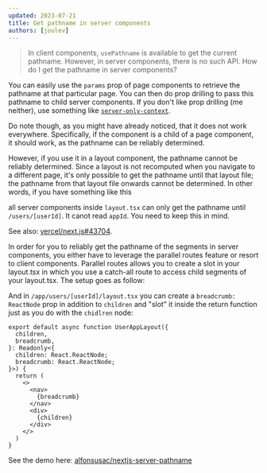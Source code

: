 ```yaml
---
updated: 2023-07-21
title: Get pathname in server components
authors: [joulev]
---
```



> In client components, `usePathname` is available to get the current pathname. However, in server components, there is no such API. How do I get the pathname in server components?

You can easily use the `params` prop of page components to retrieve the pathname at that particular page. You can then do prop drilling to pass this pathname to child server components. If you don't like prop drilling (me neither), use something like [`server-only-context`](https://github.com/manvalls/server-only-context).

Do note though, as you might have already noticed, that it does not work everywhere. Specifically, if the component is a child of a page component, it should work, as the pathname can be reliably determined.

However, if you use it in a layout component, the pathname cannot be reliably determined. Since a layout is not recomputed when you navigate to a different page, it's only possible to get the pathname until that layout file; the pathname from that layout file onwards cannot be determined. In other words, if you have something like this

<Files>
  <Folder name="app" defaultOpen>
    <Folder name="users" defaultOpen>
      <Folder name="[userId]" defaultOpen>
        <File name="layout.tsx" />
        <Folder name="[appId]" defaultOpen>
          <File name="page.tsx" />
        </Folder>
      </Folder>
    </Folder>
  </Folder>
</Files>

all server components inside `layout.tsx` can only get the pathname until `/users/[userId]`. It canot read `appId`. You need to keep this in mind.

See also: [vercel/next.js#43704](https://github.com/vercel/next.js/issues/43704).



In order for you to reliably get the pathname of the segments in server components, you either have to leverage the parallel routes feature or resort to client components. Parallel routes allows you to create a slot in your layout.tsx in which you use a catch-all route to access child segments of your layout.tsx. The setup goes as follow:

<Files>
  <Folder name="app" defaultOpen>
    <Folder name="users" defaultOpen>
      <Folder name="[userId]" defaultOpen>
        <File name="layout.tsx" />
        <Folder name="[appId]" defaultOpen>
          <File name="page.tsx" />
        </Folder>
        <Folder name="@breadcrumb" defaultOpen>
          <File name="page.tsx" />
          <Folder name="[...slug]" defaultOpen>
            <File name="page.tsx" />
          </Folder>
        </Folder>
      </Folder>
    </Folder>
  </Folder>
</Files>

And in `/app/users/[userId]/layout.tsx` you can create a `breadcrumb: ReactNode` prop in addition to `children` and "slot" it inside the return function just as you do with the `chidlren` node:

```tsx
export default async function UserAppLayout({
  children,
  breadcrumb,
}: Readonly<{
  children: React.ReactNode;
  breadcrumb: React.ReactNode;
}>) {
  return (
    <>
      <nav>
        {breadcrumb}
      </nav>
      <div>
        {children}
      </div>
    </>
  )
}
```

See the demo here: [alfonsusac/nextjs-server-pathname](https://github.com/alfonsusac/nextjs-server-pathname)
